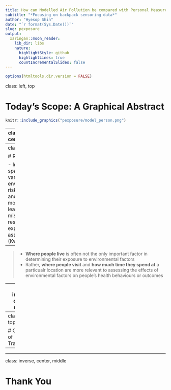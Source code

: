 ```yaml
---
title: How can Modelled Air Pollution be compared with Personal Measurement?
subtitle: "*Focusing on backpack sensoring data*"
author: "Hyesop Shin"
date: "`r format(Sys.Date())`"
slug: pexposure
output:
  xaringan::moon_reader:
    lib_dir: libs
    nature:
      highlightStyle: github
      highlightLines: true
      countIncrementalSlides: false
---
```


```r
options(htmltools.dir.version = FALSE)
```

class: left, top

# Today's Scope: A Graphical Abstract

```r
knitr::include_graphics("pexposure/model_person.png")
```


---
class: inverse, center, middle

# Rationale

---
class: left, top

# Rationale

- Ignoring the spatiotemporal variability of environmental risk factors and human mobility may lead to misleading results in exposure assessment (Kwan, 2017)

--

> 
- **Where people live** is often not the only important factor in determining their exposure to environmental factors
- Rather, **where people visit** and **how much time they spend at** a particualr location are more relevant to assessing the effects of environmental factors on people's health behaviours or outcomes


---
class: inverse, center, middle

# Personal measurement of PM<sub>10</sub> Exposures
---
class: left, top

# Overview of Trajectories






---


---
class: inverse, center, middle

# Thank You